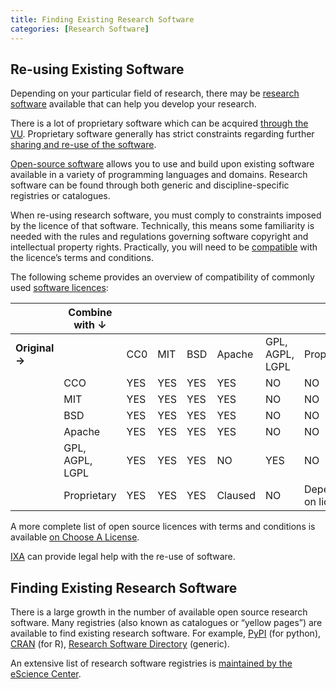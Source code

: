 ```yaml
---
title: Finding Existing Research Software
categories: [Research Software]
---
```


## Re-using Existing Software

Depending on your particular field of research, there may be [research software](../topics/research-software.qmd) available that can help you develop your research.

There is a lot of proprietary software which can be acquired [through the VU](https://services.vu.nl/esc?id=emp_taxonomy_topic&topic_id=2ef1fcee97fa0950e553359fe153af10). Proprietary software generally has strict constraints regarding further [sharing and re-use of the software](https://book.the-turing-way.org/reproducible-research/licensing.html).

[Open-source software](https://opensource.org/osd) allows you to use and build upon existing software available in a variety of programming languages and domains. Research software can be found through both generic and discipline-specific registries or catalogues.

When re-using research software, you must comply to constraints imposed by the licence of that software.
Technically, this means some familiarity is needed with the rules and regulations governing software copyright and intellectual property rights.
Practically, you will need to be [compatible](https://book.the-turing-way.org/reproducible-research/licensing/licensing-compatibility.html) with the licence's terms and conditions.

The following scheme provides an overview of compatibility of commonly used [software licences](../topics/software-licensing.qmd):

|                | Combine with ↓   |      |      |      |          |                  |                    |
|----------------|------------------|------|------|------|----------|------------------|--------------------|
| **Original →** |                  | CC0  | MIT  | BSD  | Apache   | GPL, AGPL, LGPL  | Proprietary        |
|                | CCO              | YES  | YES  | YES  | YES      | NO               | NO                 |
|                | MIT              | YES  | YES  | YES  | YES      | NO               | NO                 |
|                | BSD              | YES  | YES  | YES  | YES      | NO               | NO                 |
|                | Apache           | YES  | YES  | YES  | YES      | NO               | NO                 |
|                | GPL, AGPL, LGPL  | YES  | YES  | YES  | NO       | YES              | NO                 |
|                | Proprietary      | YES  | YES  | YES  | Claused  | NO               | Depends on licence |

A more complete list of open source licences with terms and conditions is available [on Choose A License](https://choosealicense.com/appendix/).

[IXA](https://www.ixa.nl/for-researchers/) can provide legal help with the re-use of software.

## Finding Existing Research Software

There is a large growth in the number of available open source research software.
Many registries (also known as catalogues or “yellow pages”) are available to find existing research software. For example, [PyPI](https://pypi.org/) (for python), [CRAN](https://cran.r-project.org/) (for R), [Research Software Directory](https://research-software-directory.org/) (generic).

An extensive list of research software registries is [maintained by the eScience Center](https://github.com/NLeSC/awesome-research-software-registries).
